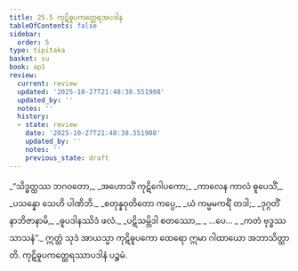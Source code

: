 ```yaml
---
title: 25.5 ကုဋိဓူပကတ္ထေရအပဒါန
tableOfContents: false
sidebar:
  order: 5
type: tipitaka
basket: su
book: ap1
review:
  current: review
  updated: '2025-10-27T21:48:38.551908'
  updated_by: ''
  notes: ''
  history:
  - state: review
    date: '2025-10-27T21:48:38.551908'
    updated_by: ''
    notes: ''
    previous_state: draft
---
```



<ReviewStatus review={frontmatter.review} showDetails={true} />

<HypothesisAnnotation frontmatter={frontmatter} />

<DynamicBreadcrumb />

<Division number="17" book="ap1" e="ch" v="20" p="252">

<Paragraph number="3058" type="verses" book="ap1">
_“သိဒ္ဓတ္ထဿ ဘဂဝတော,_  
_အဟောသိံ ကုဋိဂေါပကော;_  
_ကာလေန ကာလံ ဓူပေသိံ,_  
_ပသန္နော သေဟိ ပါဏိဘိ._  

</Paragraph>

</Division>
<Division number="18" book="ap1" e="ch" v="20" p="252">

<Paragraph number="3059" type="verses" book="ap1">
_စတုန္နဝုတိတော ကပ္ပေ,_  
_ယံ ကမ္မမကရိံ တဒါ;_  
_ဒုဂ္ဂတိံ နာဘိဇာနာမိ,_  
_ဓူပဒါနဿိဒံ ဖလံ._  

</Paragraph>

</Division>
<Division number="19" book="ap1" e="ch" v="20" p="252">

<Paragraph number="3060" type="verses" book="ap1">
_ပဋိသမ္ဘိဒါ စတဿော,_  
_ …ပေ… _  
_ကတံ ဗုဒ္ဓဿ သာသနံ”._  

</Paragraph>

<Paragraph number="3061" book="ap1">
ဣတ္ထံ သုဒံ အာယသ္မာ ကုဋိဓူပကော ထေရော ဣမာ ဂါထာယော အဘာသိတ္ထာတိ.

</Paragraph>
</Division>

<Paragraph number="3062" type="center" book="ap1">
ကုဋိဓူပကတ္ထေရဿာပဒါနံ ပဉ္စမံ.
</Paragraph>